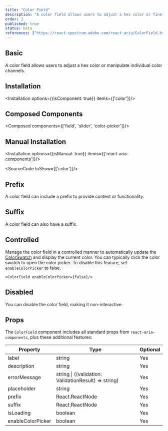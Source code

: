 ```yaml
---
title: "Color Field"
description: "A color field allows users to adjust a hex color or fine-tune individual color channels, offering precise control over color customization."
order: 2
published: true
status: beta
references: ["https://react-spectrum.adobe.com/react-aria/ColorField.html"]
---
```


## Basic
A color field allows users to adjust a hex color or manipulate individual color channels.
<How toUse="colors/color-field-demo" />

## Installation
<Installation options={{isComponent: true}} items={['color']}/>

## Composed Components
<Composed components={['field', 'slider', 'color-picker']}/>

## Manual Installation
<Installation options={{isManual: true}} items={['react-aria-components']}/>

<SourceCode toShow={['color']}/>

## Prefix
A color field can include a prefix to provide context or functionality.
<How toUse="colors/color-field-with-prefix-demo" />

## Suffix
A color field can also have a suffix.
<How toUse="colors/color-field-with-suffix-demo" />

## Controlled
Manage the color field in a controlled manner to automatically update the [ColorSwatch](/docs/components/colors/color-swatch) and display the current color.
<How toUse="colors/color-field-controlled-demo" />
You can typically click the color swatch to open the color picker. To disable this feature, set `enableColorPicker` to false.
```
<ColorField enableColorPicker={false}/>
```

## Disabled
You can disable the color field, making it non-interactive.
<How toUse="colors/color-field-disabled-demo" />

## Props
The `ColorField` component includes all standard props from `react-aria-components`, plus these additional features:

| Property           | Type                                                    | Optional |
|--------------------|---------------------------------------------------------|----------|
| label            | string                                                | Yes      |
| description      | string                                                | Yes      |
| errorMessage     | string \| ((validation: ValidationResult) => string)   | Yes      |
| placeholder      | string                                                | Yes      |
| prefix           | React.ReactNode                                       | Yes      |
| suffix           | React.ReactNode                                       | Yes      |
| isLoading        | boolean                                               | Yes      |
| enableColorPicker| boolean                                               | Yes      |

